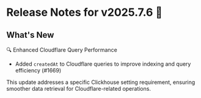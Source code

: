 # Release Notes for v2025.7.6 🚀

## What's New

🔍 Enhanced Cloudflare Query Performance

- Added `createdAt` to Cloudflare queries to improve indexing and query efficiency (#1669)

This update addresses a specific Clickhouse setting requirement, ensuring smoother data retrieval for Cloudflare-related operations.
